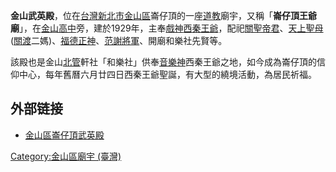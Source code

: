 
'''金山武英殿'''，位在[[台灣|台灣]][[新北市|新北市]][[金山區_(新北市)|金山區]]崙仔頂的一座[[道教|道教]]廟宇，又稱「'''崙仔頂王爺廟'''」，在[[金山高中|金山高中]]旁，建於1929年，主奉[[戲神|戲神]][[西秦王爺|西秦王爺]]，配祀[[關聖帝君|關聖帝君]]、[[天上聖母|天上聖母]]([[關渡|關渡]]二媽)、[[福德正神|福德正神]]、[[范謝將軍|范謝將軍]]、開廟和樂社先賢等。

該殿也是金山[[北管|北管]]軒社「和樂社」供奉[[戲神|音樂神]]西秦王爺之地，如今成為崙仔頂的信仰中心，每年舊曆六月廿四日西秦王爺聖誕，有大型的繞境活動，為居民祈福。

== 外部链接 ==
*[http://bd710928.pixnet.net/album/set/4852107-%E5%BB%9F%E5%AE%87%E 金山區崙仔頂武英殿 ]{{dead link|date=2018年4月 |bot=InternetArchiveBot |fix-attempted=yes }}

{{stub}}
[[Category:金山區廟宇_(臺灣)|Category:金山區廟宇 (臺灣)]]